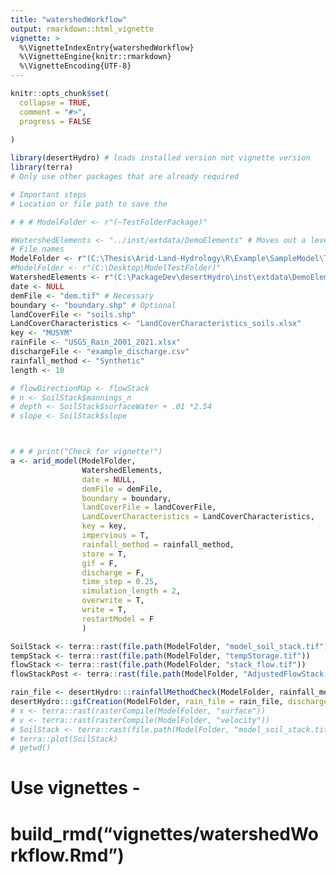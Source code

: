 ```yaml
---
title: "watershedWorkflow"
output: rmarkdown::html_vignette
vignette: >
  %\VignetteIndexEntry{watershedWorkflow}
  %\VignetteEngine{knitr::rmarkdown}
  %\VignetteEncoding{UTF-8}
---
```


```r

knitr::opts_chunk$set(
  collapse = TRUE,
  comment = "#>",
  progress = FALSE
  
)
```

<!-- $$(K_{macro} -  K_{FieldCond}) {\frac{W_{surf}-Field_{cap}}{d_{soil}}} ({\frac{Sat_{mc} - Field_{cap}}{d_{soil} + K_{FieldCond}}})^{-1}$$ -->
<!-- $${\frac{W_{surf}-Field_{cap}}{d_{soil}}}$$ -->
<!-- $$ {\frac{Sat_{mc} - Field_{cap}}{d_{soil} + K_{FieldCond}}$$ -->
```r
library(desertHydro) # loads installed version not vignette version
library(terra)
# Only use other packages that are already required

```

```r
# Important steps
# Location or file path to save the 

# # # ModelFolder <- r"(~TestFolderPackage)"

#WatershedElements <- "../inst/extdata/DemoElements" # Moves out a level to get to data folder
# File names
ModelFolder <- r"(C:\Thesis\Arid-Land-Hydrology\R\Example\SampleModel\Test1)" 
#ModelFolder <- r"(C:\Desktop\ModelTestFolder)" 
WatershedElements <- r"(C:\PackageDev\desertHydro\inst\extdata\DemoElements)"
date <- NULL
demFile <- "dem.tif" # Necessary
boundary <- "boundary.shp" # Optional
landCoverFile <- "soils.shp"
LandCoverCharacteristics <- "LandCoverCharacteristics_soils.xlsx"
key <- "MUSYM"
rainFile <- "USGS_Rain_2001_2021.xlsx"
dischargeFile <- "example_discharge.csv"
rainfall_method <- "Synthetic"
length <- 10

# flowDirectionMap <- flowStack
# n <- SoilStack$mannings_n
# depth <- SoilStack$surfaceWater + .01 *2.54
# slope <- SoilStack$slope



# # # print("Check for vignette!")
a <- arid_model(ModelFolder,
                WatershedElements,
                date = NULL,
                demFile = demFile,
                boundary = boundary,
                landCoverFile = landCoverFile,
                LandCoverCharacteristics = LandCoverCharacteristics,
                key = key,
                impervious = T,
                rainfall_method = rainfall_method,
                store = T,
                gif = F,
                discharge = F,
                time_step = 0.25,
                simulation_length = 2,
                overwrite = T,
                write = T,
                restartModel = F
                )

SoilStack <- terra::rast(file.path(ModelFolder, "model_soil_stack.tif"))
tempStack <- terra::rast(file.path(ModelFolder, "tempStorage.tif"))
flowStack <- terra::rast(file.path(ModelFolder, "stack_flow.tif"))
flowStackPost <- terra::rast(file.path(ModelFolder, "AdjustedFlowStack.tif"))

rain_file <- desertHydro:::rainfallMethodCheck(ModelFolder, rainfall_method)
desertHydro:::gifCreation(ModelFolder, rain_file = rain_file, discharge = F)
# s <- terra::rast(rasterCompile(ModelFolder, "surface"))
# v <- terra::rast(rasterCompile(ModelFolder, "velocity"))
# SoilStack <- terra::rast(file.path(ModelFolder, "model_soil_stack.tif"))
# terra::plot(SoilStack)
# getwd()
```

# Use vignettes -
# build_rmd("vignettes/watershedWorkflow.Rmd")
